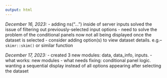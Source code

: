 ```yaml
---
output: html
---
```


*December 16, 2023:*
- adding ns("...") inside of server inputs solved the issue of filtering out
previously-selected input options
- need to solve the problem of the conditional panels now not all being displayed
once the dataset is selected
- consider adding option(s) to view dataset details. e.g.-- `skimr::skim()` or
similar function

*December 17, 2023:*
- created 3 new modules: data, data_info, inputs. 
- what works: new modules
- what needs fixing: conditional panel logic. wanting a sequential display instead of all options appearing after selecting the dataset
